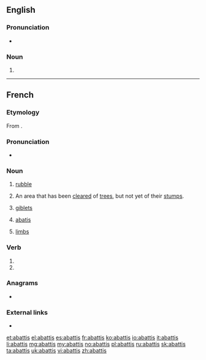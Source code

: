 ==English==

===Pronunciation===
* {{a|GenAm}} {{IPA|/əˈbæ.tɪs/|lang=en}}

===Noun===
{{en-noun|abattis|abattises}}

# {{alternative spelling of|abatis|lang=en}}

----

==French==

===Etymology===
From {{suffix|lang=fr|abattre|is}}.

===Pronunciation===
* {{IPA|/a.ba.ti/|lang=fr}}

===Noun===
{{fr-noun|m|abattis}}

# [[rubble]]
# {{lb|fr|Canada}} An area that has been [[clear]]ed of [[tree]]s, but not yet of their [[stump]]s.
# {{lb|fr|cooking|plurale tantum}} [[giblet]]s
# {{lb|fr|military}} [[abatis]]
# {{lb|fr|dated|slang|plurale tantum}} [[limb]]s

===Verb===
{{fr-verb-form}}

# {{inflection of|abattre||1|s|phis|lang=fr}}
# {{inflection of|abattre||2|s|phis|lang=fr}}

===Anagrams===
* {{l|fr|battais}}

===External links===
* {{R:TLFi}}

[[et:abattis]]
[[el:abattis]]
[[es:abattis]]
[[fr:abattis]]
[[ko:abattis]]
[[io:abattis]]
[[it:abattis]]
[[li:abattis]]
[[mg:abattis]]
[[my:abattis]]
[[no:abattis]]
[[pl:abattis]]
[[ru:abattis]]
[[sk:abattis]]
[[ta:abattis]]
[[uk:abattis]]
[[vi:abattis]]
[[zh:abattis]]